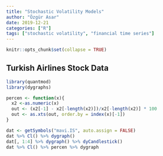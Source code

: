 ```yaml
---
title: "Stochastic Volatility Models"
author: "Özgür Asar"
date: 2019-12-21
categories: ["R"]
tags: ["stochastic volatility", "financial time series"]
---
```


```r
knitr::opts_chunk$set(collapse = TRUE)
```

## Turkish Airlines Stock Data

```r
library(quantmod)
library(dygraphs)

percen <- function(x){
  x2 <-as.numeric(x)
  out <- (x2[-1] - x2[-length(x2)])/x2[-length(x2)] * 100
  out <- as.xts(out, order.by = index(x)[-1])
}

dat <- getSymbols("mavi.IS", auto.assign = FALSE)
dat %>% Cl() %>% dygraph()
dat[, 1:4] %>% dygraph() %>% dyCandlestick()
dat %>% Cl() %>% percen %>% dygraph
```